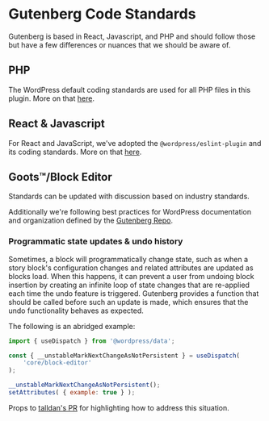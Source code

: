 
# Gutenberg Code Standards
Gutenberg is based in React, Javascript, and PHP and should follow those but have a few differences or nuances that we should be aware of.

## PHP
The WordPress default coding standards are used for all PHP files in this plugin. More on that [here](/standards/php).

## React & Javascript
For React and JavaScript, we've adopted the `@wordpress/eslint-plugin` and its coding standards.
More on that [here](/standards/react).

## Goots™/Block Editor
<Callout type="info">
  Standards can be updated with discussion based on industry standards.
</Callout>

Additionally we're following best practices for WordPress documentation and organization defined
by the [Gutenberg Repo](https://github.com/wordpress/gutenberg).

### Programmatic state updates & undo history
Sometimes, a block will programmatically change state, such as when a story
block's configuration changes and related attributes are updated as blocks load.
When this happens, it can prevent a user from undoing block insertion by
creating an infinite loop of state changes that are re-applied each time the
undo feature is triggered. Gutenberg provides a function that should be called
before such an update is made, which ensures that the undo functionality behaves
as expected.

The following is an abridged example:

```jsx
import { useDispatch } from '@wordpress/data';

const { __unstableMarkNextChangeAsNotPersistent } = useDispatch(
	'core/block-editor'
);

__unstableMarkNextChangeAsNotPersistent();
setAttributes( { example: true } );
```

Props to [talldan's PR](https://github.com/WordPress/gutenberg/pull/26377) for
highlighting how to address this situation.
